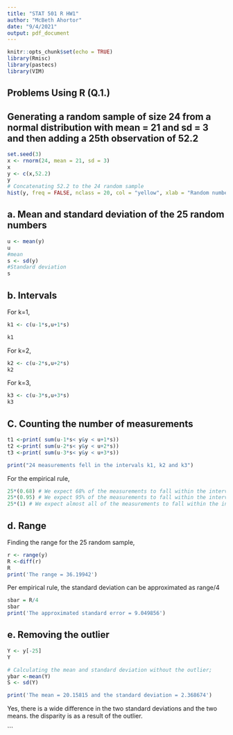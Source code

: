 ```yaml
---
title: "STAT 501 R HW1"
author: "McBeth Ahortor"
date: "9/4/2021"
output: pdf_document
---
```


```r
knitr::opts_chunk$set(echo = TRUE)
library(Rmisc)
library(pastecs)
library(VIM)
```

## Problems Using R (Q.1.)

## Generating a random sample of size 24 from a normal distribution with mean = 21 and sd = 3 and then adding a 25th observation of 52.2

```r
set.seed(3)
x <- rnorm(24, mean = 21, sd = 3)
x
y <- c(x,52.2)
y
# Concatenating 52.2 to the 24 random sample
hist(y, freq = FALSE, nclass = 20, col = "yellow", xlab = "Random numbers", main = "Histogram of 25 Random Numbers")

```

## a. Mean and standard deviation of the 25 random numbers


```r
u <- mean(y)
u
#mean
s <- sd(y)
#Standard deviation
s
```

## b. Intervals 
For k=1,
```r
k1 <- c(u-1*s,u+1*s)

k1

```
For k=2,
```r
k2 <- c(u-2*s,u+2*s)
k2

```
For k=3,
```r
k3 <- c(u-3*s,u+3*s)
k3

```
## C. Counting the number of measurements

```r
t1 <-print( sum(u-1*s< y&y < u+1*s))
t2 <-print( sum(u-2*s< y&y < u+2*s))
t3 <-print( sum(u-3*s< y&y < u+3*s))

print("24 measurements fell in the intervals k1, k2 and k3")

```

For the empirical rule,

```r
25*(0.68) # We expect 68% of the measurements to fall within the interval
25*(0.95) # We expect 95% of the measurements to fall within the interval
25*(1) # We expect almost all of the measurements to fall within the interval
```


## d. Range
Finding the range for the 25 random sample,
```r
r <- range(y)
R <-diff(r)
R
print('The range = 36.19942')

```


Per empirical rule, the standard deviation can be approximated as range/4
```r
sbar = R/4
sbar
print('The approximated standard error = 9.049856')

```


## e. Removing the outlier
```r
Y <- y[-25]
Y

# Calculating the mean and standard deviation without the outlier;
ybar <-mean(Y)
S <- sd(Y)

print('The mean = 20.15815 and the standard deviation = 2.368674')

```
Yes, there is a wide difference in the two standard deviations and the two means. the disparity is as a result of the outlier.



```


























